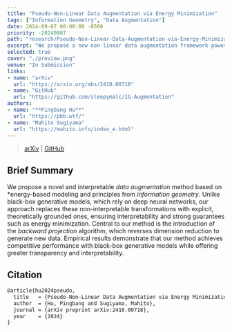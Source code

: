 ```yaml
---
title: "Pseudo-Non-Linear Data Augmentation via Energy Minimization"
tags: ["Information Geometry", "Data Augmentation"]
date: 2024-09-07 00:00:00 -0500
priority: -20240907
path: "research/Pseudo-Non-Linear-Data-Augmentation-via-Energy-Minimization"
excerpt: "We propose a new non-linear data augmentation framework powered by information geometry."
selected: true
cover: "./preview.png"
venue: "In Submission"
links:
- name: "arXiv"
  url: "https://arxiv.org/abs/2410.00718"
- name: "GitHub"
  url: "https://github.com/sleepymalc/IG-Augmentation"
authors:
- name: "**Pingbang Hu**"
  url: "https://pbb.wtf/"
- name: "Mahito Sugiyama"
  url: "https://mahito.info/index_e.html"
---
```


> [arXiv](https://arxiv.org/abs/2410.00718) | [GitHub](https://github.com/sleepymalc/IG-Augmentation)

## Brief Summary

We propose a novel and interpretable *data augmentation* method based on *energy-based modeling and principles from *information geometry*. Unlike black-box generative models, which rely on deep neural networks, our approach replaces these non-interpretable transformations with explicit, theoretically grounded ones, ensuring interpretability and strong guarantees such as energy minimization. Central to our method is the introduction of the *backward projection* algorithm, which reverses dimension reduction to generate new data. Empirical results demonstrate that our method achieves competitive performance with black-box generative models while offering greater transparency and interpretability.

## Citation

```latex
@article{hu2024pseudo,
  title   = {Pseudo-Non-Linear Data Augmentation via Energy Minimization},
  author  = {Hu, Pingbang and Sugiyama, Mahito},
  journal = {arXiv preprint arXiv:2410.00718},
  year    = {2024}
}
```
